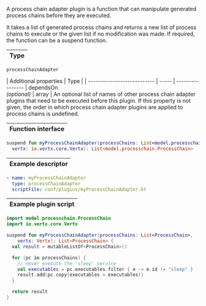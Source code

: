 
A process chain adapter plugin is a function that can manipulate
generated <ScrollLink href="#process-chains">process chains</ScrollLink>
before they are executed.

It takes a list of generated process chains and returns a new list of
process chains to execute or the given list if no modification was made.
If required, the function can be a suspend function.

| Type |
| ---- |

`processChainAdapter`

| Additional properties       | Type  |
| --------------------------- | ----- | ----------------
| dependsOn<br />*(optional)* | array | An optional list of names of other process chain adapter plugins that need to be executed before this plugin. If this property is not given, the order in which process chain adapter plugins are applied to process chains is undefined.

| Function interface |
| ------------------ |

```kotlin
suspend fun myProcessChainAdapter(processChains: List<model.processchain.ProcessChain>,
  vertx: io.vertx.core.Vertx): List<model.processchain.ProcessChain>
```

| Example descriptor |
| ------------------ |

```yaml
- name: myProcessChainAdapter
  type: processChainAdapter
  scriptFile: conf/plugins/myProcessChainAdapter.kt
```

| Example plugin script |
| --------------------- |

```kotlin
import model.processchain.ProcessChain
import io.vertx.core.Vertx

suspend fun myProcessChainAdapter(processChains: List<ProcessChain>,
    vertx: Vertx): List<ProcessChain> {
  val result = mutableListOf<ProcessChain>()

  for (pc in processChains) {
    // never execute the 'sleep' service
    val executables = pc.executables.filter { e -> e.id != "sleep" }
    result.add(pc.copy(executables = executables))
  }

  return result
}
```
